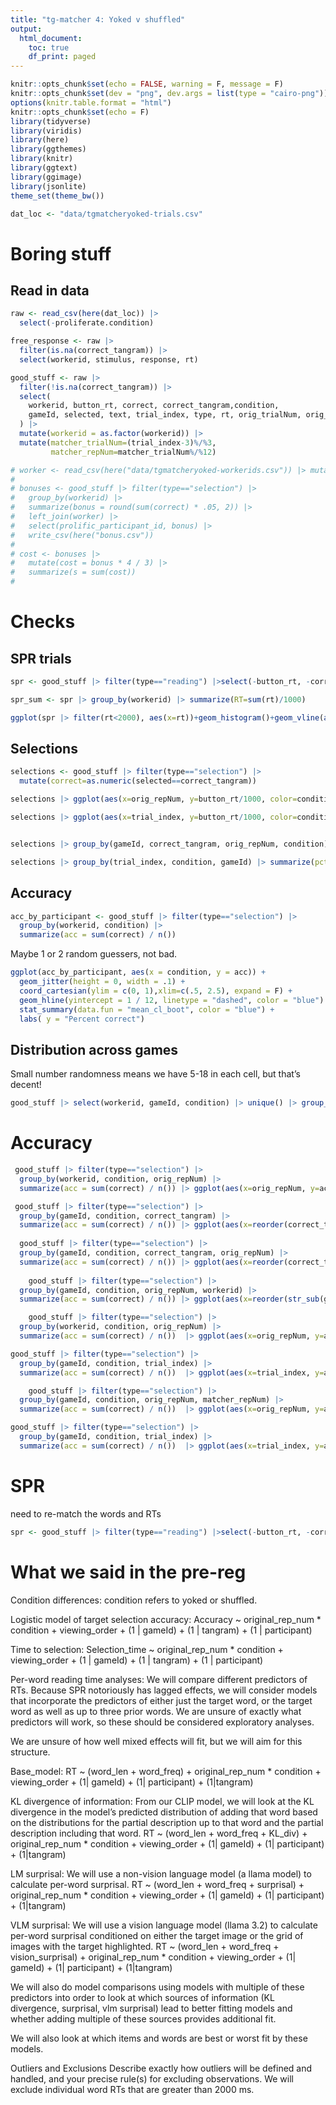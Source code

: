 ```yaml
---
title: "tg-matcher 4: Yoked v shuffled"
output:
  html_document:
    toc: true
    df_print: paged
---
```


```r
knitr::opts_chunk$set(echo = FALSE, warning = F, message = F)
knitr::opts_chunk$set(dev = "png", dev.args = list(type = "cairo-png"))
options(knitr.table.format = "html")
knitr::opts_chunk$set(echo = F)
library(tidyverse)
library(viridis)
library(here)
library(ggthemes)
library(knitr)
library(ggtext)
library(ggimage)
library(jsonlite)
theme_set(theme_bw())

dat_loc <- "data/tgmatcheryoked-trials.csv"

```


# Boring stuff
## Read in data

```r
raw <- read_csv(here(dat_loc)) |>
  select(-proliferate.condition)

free_response <- raw |>
  filter(is.na(correct_tangram)) |>
  select(workerid, stimulus, response, rt)

good_stuff <- raw |>
  filter(!is.na(correct_tangram)) |>
  select(
    workerid, button_rt, correct, correct_tangram,condition,
    gameId, selected, text, trial_index, type, rt, orig_trialNum, orig_repNum
  ) |>
  mutate(workerid = as.factor(workerid)) |> 
  mutate(matcher_trialNum=(trial_index-3)%/%3,
         matcher_repNum=matcher_trialNum%/%12)
```

<!--##  Bonus-->
```r
# worker <- read_csv(here("data/tgmatcheryoked-workerids.csv")) |> mutate(workerid = as.factor(workerid))
# 
# bonuses <- good_stuff |> filter(type=="selection") |> 
#   group_by(workerid) |>
#   summarize(bonus = round(sum(correct) * .05, 2)) |>
#   left_join(worker) |>
#   select(prolific_participant_id, bonus) |>
#   write_csv(here("bonus.csv"))
# 
# cost <- bonuses |>
#   mutate(cost = bonus * 4 / 3) |>
#   summarize(s = sum(cost))
# 

```

# Checks
## SPR trials

```r
spr <- good_stuff |> filter(type=="reading") |>select(-button_rt, -correct, -selected) |>  mutate(rt=map(rt, fromJSON)) |> unnest(rt)

spr_sum <- spr |> group_by(workerid) |> summarize(RT=sum(rt)/1000)

ggplot(spr |> filter(rt<2000), aes(x=rt))+geom_histogram()+geom_vline(aes(xintercept=100))

```
## Selections

```r
selections <- good_stuff |> filter(type=="selection") |> 
  mutate(correct=as.numeric(selected==correct_tangram))

selections |> ggplot(aes(x=orig_repNum, y=button_rt/1000, color=condition))+geom_jitter(alpha=.05)+stat_summary()+geom_hline(yintercept=3)

selections |> ggplot(aes(x=trial_index, y=button_rt/1000, color=condition))+geom_jitter(alpha=.05)+geom_smooth()+geom_hline(yintercept=3)


selections |> group_by(gameId, correct_tangram, orig_repNum, condition) |> summarize(pct_correct=mean(correct)) |> ggplot(aes(x=orig_repNum, y=pct_correct, color=condition))+geom_jitter(alpha=.1, color="black")+stat_summary(fun.data="mean_cl_boot")+geom_smooth()+theme(legend.position="bottom")

selections |> group_by(trial_index, condition, gameId) |> summarize(pct_correct=mean(correct)) |> ggplot(aes(x=trial_index, y=pct_correct, color=condition))+geom_jitter(alpha=.1, color="black")+geom_smooth()+coord_cartesian(ylim=c(0,1))+theme(legend.position="bottom")

```


## Accuracy

```r
acc_by_participant <- good_stuff |> filter(type=="selection") |> 
  group_by(workerid, condition) |>
  summarize(acc = sum(correct) / n())

```

Maybe 1 or 2 random guessers, not bad. 

```r
ggplot(acc_by_participant, aes(x = condition, y = acc)) +
  geom_jitter(height = 0, width = .1) +
  coord_cartesian(ylim = c(0, 1),xlim=c(.5, 2.5), expand = F) +
  geom_hline(yintercept = 1 / 12, linetype = "dashed", color = "blue") +
  stat_summary(data.fun = "mean_cl_boot", color = "blue") +
  labs( y = "Percent correct")
```

## Distribution across games

Small number randomness means we have 5-18 in each cell, but that's decent!

```r
good_stuff |> select(workerid, gameId, condition) |> unique() |> group_by(gameId, condition) |> tally() |> pivot_wider(names_from=condition, values_from=n)
```

# Accuracy

```r
 good_stuff |> filter(type=="selection") |> 
  group_by(workerid, condition, orig_repNum) |>
  summarize(acc = sum(correct) / n()) |> ggplot(aes(x=orig_repNum, y=acc, color=condition))+geom_jitter(alpha=.1)+theme(legend.position = "bottom")+geom_smooth()

 good_stuff |> filter(type=="selection") |> 
  group_by(gameId, condition, correct_tangram) |>
  summarize(acc = sum(correct) / n()) |> ggplot(aes(x=reorder(correct_tangram, acc, mean), y=acc, color=condition))+geom_jitter(alpha=.5)+theme(legend.position = "none")+stat_summary(fun.data="mean_cl_boot", position=position_dodge(width=.2))
 
  good_stuff |> filter(type=="selection") |> 
  group_by(gameId, condition, correct_tangram, orig_repNum) |>
  summarize(acc = sum(correct) / n()) |> ggplot(aes(x=reorder(correct_tangram, acc, mean), y=acc, color=condition))+theme(legend.position = "none")+stat_summary(fun.data="mean_cl_boot", position=position_dodge(width=.2))+facet_wrap(~orig_repNum)
  
    good_stuff |> filter(type=="selection") |> 
  group_by(gameId, condition, orig_repNum, workerid) |>
  summarize(acc = sum(correct) / n()) |> ggplot(aes(x=reorder(str_sub(gameId,1,2), acc, mean), y=acc, color=condition))+theme(legend.position = "none")+stat_summary(fun.data="mean_cl_boot", position=position_dodge(width=.2))

```
    
```r
    good_stuff |> filter(type=="selection") |> 
  group_by(workerid, condition, orig_repNum) |>
  summarize(acc = sum(correct) / n())  |> ggplot(aes(x=orig_repNum, y=acc, color=condition))+geom_jitter(alpha=.1, color="black")+stat_summary(fun.data="mean_cl_boot")+geom_smooth()+theme(legend.position="bottom")

good_stuff |> filter(type=="selection") |> 
  group_by(gameId, condition, trial_index) |>
  summarize(acc = sum(correct) / n())  |> ggplot(aes(x=trial_index, y=acc, color=condition))+geom_jitter(alpha=.1, color="black")+geom_smooth()+coord_cartesian(ylim=c(0,1))+theme(legend.position="bottom")
```

```r
    good_stuff |> filter(type=="selection") |> 
  group_by(gameId, condition, orig_repNum, matcher_repNum) |>
  summarize(acc = sum(correct) / n())  |> ggplot(aes(x=orig_repNum, y=acc, group=matcher_repNum, color=matcher_repNum))+geom_jitter(alpha=.1, color="black")+stat_summary(fun.data="mean_cl_boot")+theme(legend.position="bottom")+facet_wrap(~condition)

good_stuff |> filter(type=="selection") |> 
  group_by(gameId, condition, trial_index) |>
  summarize(acc = sum(correct) / n())  |> ggplot(aes(x=trial_index, y=acc, color=condition))+geom_jitter(alpha=.1, color="black")+geom_smooth()+coord_cartesian(ylim=c(0,1))+theme(legend.position="bottom")
```


# SPR

need to re-match the words and RTs

```r

spr <- good_stuff |> filter(type=="reading") |>select(-button_rt, -correct, -selected) |>  mutate(rt=map(rt, fromJSON)) |> left_join(read_csv(here("labeled_yoked.csv"))) |> mutate(words=str_split(words, "\\s+")) |> unnest(rt, words) |> group_by(workerid,correct_tangram, condition, gameId, text, trial_index, type, orig_trialNum, orig_repNum, matcher_trialNum, matcher_repNum) |> mutate(words=lag(words))

```


# What we said in the pre-reg

Condition differences: condition refers to yoked or shuffled.

Logistic model of target selection accuracy: Accuracy ~ original_rep_num * condition + viewing_order + (1 | gameId) + (1 | tangram) + (1 | participant)

Time to selection:  Selection_time ~ original_rep_num * condition + viewing_order + (1 | gameId) + (1 | tangram) + (1 | participant)

Per-word reading time analyses: We will compare different predictors of RTs. Because SPR notoriously has lagged effects, we will consider models that incorporate the predictors of either just the target word, or the target word as well as up to three prior words. We are unsure of exactly what predictors will work, so these should be considered exploratory analyses. 

We are unsure of how well mixed effects will fit, but we will aim for this structure. 

Base_model: RT ~ (word_len + word_freq) + original_rep_num * condition + viewing_order + (1| gameId) +  (1| participant) + (1|tangram)

KL divergence of information: From our CLIP model, we will look at the KL divergence in the model’s predicted distribution of adding that word based on the distributions for the partial description up to that word and the partial description including that word.  RT ~ (word_len + word_freq + KL_div) + original_rep_num * condition + viewing_order + (1| gameId) +  (1| participant) + (1|tangram)

LM surprisal: We will use a non-vision language model (a llama model) to calculate per-word surprisal. RT ~ (word_len + word_freq + surprisal) + original_rep_num * condition + viewing_order + (1| gameId) +  (1| participant) + (1|tangram)

VLM surprisal: We will use a vision language model (llama 3.2) to calculate per-word surprisal conditioned on either the target image or the grid of images with the target highlighted. RT ~ (word_len + word_freq + vision_surprisal) + original_rep_num * condition + viewing_order + (1| gameId) +  (1| participant) + (1|tangram)

We will also do model comparisons using models with multiple of these predictors into order to look at which sources of information (KL divergence, surprisal, vlm surprisal) lead to better fitting models and whether adding multiple of these sources provides additional fit. 

We will also look at which items and  words are best or worst fit by these models. 

Outliers and Exclusions
Describe exactly how outliers will be defined and handled, and your precise rule(s) for excluding observations.
We will exclude individual word RTs that are greater than 2000 ms. 
